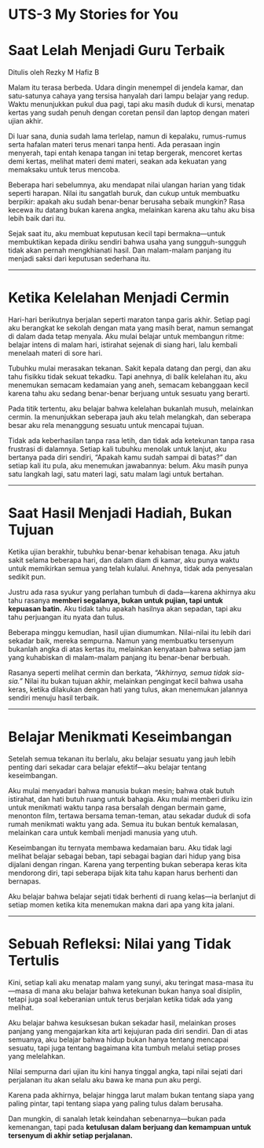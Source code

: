# UTS-3 My Stories for You

# **Saat Lelah Menjadi Guru Terbaik**{.unnumbered}
Ditulis oleh Rezky M Hafiz B

Malam itu terasa berbeda. Udara dingin menempel di jendela kamar, dan satu-satunya cahaya yang tersisa hanyalah dari lampu belajar yang redup. Waktu menunjukkan pukul dua pagi, tapi aku masih duduk di kursi, menatap kertas yang sudah penuh dengan coretan pensil dan laptop dengan materi ujian akhir.  

Di luar sana, dunia sudah lama terlelap, namun di kepalaku, rumus-rumus serta hafalan materi terus menari tanpa henti. Ada perasaan ingin menyerah, tapi entah kenapa tangan ini tetap bergerak, mencoret kertas demi kertas, melihat materi demi materi, seakan ada kekuatan yang memaksaku untuk terus mencoba.  

Beberapa hari sebelumnya, aku mendapat nilai ulangan harian yang tidak seperti harapan. Nilai itu sangatlah buruk, dan cukup untuk membuatku berpikir: apakah aku sudah benar-benar berusaha sebaik mungkin? Rasa kecewa itu datang bukan karena angka, melainkan karena aku tahu aku bisa lebih baik dari itu.  

Sejak saat itu, aku membuat keputusan kecil tapi bermakna—untuk membuktikan kepada diriku sendiri bahwa usaha yang sungguh-sungguh tidak akan pernah mengkhianati hasil. Dan malam-malam panjang itu menjadi saksi dari keputusan sederhana itu.  

---

# **Ketika Kelelahan Menjadi Cermin**{.unnumbered}

Hari-hari berikutnya berjalan seperti maraton tanpa garis akhir. Setiap pagi aku berangkat ke sekolah dengan mata yang masih berat, namun semangat di dalam dada tetap menyala. Aku mulai belajar untuk membangun ritme: belajar intens di malam hari, istirahat sejenak di siang hari, lalu kembali menelaah materi di sore hari.  

Tubuhku mulai merasakan tekanan. Sakit kepala datang dan pergi, dan aku tahu fisikku tidak sekuat tekadku. Tapi anehnya, di balik kelelahan itu, aku menemukan semacam kedamaian yang aneh, semacam kebanggaan kecil karena tahu aku sedang benar-benar berjuang untuk sesuatu yang berarti.  

Pada titik tertentu, aku belajar bahwa kelelahan bukanlah musuh, melainkan cermin. Ia menunjukkan seberapa jauh aku telah melangkah, dan seberapa besar aku rela menanggung sesuatu untuk mencapai tujuan.  

Tidak ada keberhasilan tanpa rasa letih, dan tidak ada ketekunan tanpa rasa frustrasi di dalamnya. Setiap kali tubuhku menolak untuk lanjut, aku bertanya pada diri sendiri, “Apakah kamu sudah sampai di batas?” dan setiap kali itu pula, aku menemukan jawabannya: belum. Aku masih punya satu langkah lagi, satu materi lagi, satu malam lagi untuk bertahan.  

---

# **Saat Hasil Menjadi Hadiah, Bukan Tujuan**{.unnumbered}

Ketika ujian berakhir, tubuhku benar-benar kehabisan tenaga. Aku jatuh sakit selama beberapa hari, dan dalam diam di kamar, aku punya waktu untuk memikirkan semua yang telah kulalui. Anehnya, tidak ada penyesalan sedikit pun.  

Justru ada rasa syukur yang perlahan tumbuh di dada—karena akhirnya aku tahu rasanya **memberi segalanya, bukan untuk pujian, tapi untuk kepuasan batin.** Aku tidak tahu apakah hasilnya akan sepadan, tapi aku tahu perjuangan itu nyata dan tulus.  

Beberapa minggu kemudian, hasil ujian diumumkan. Nilai-nilai itu lebih dari sekadar baik, mereka sempurna. Namun yang membuatku tersenyum bukanlah angka di atas kertas itu, melainkan kenyataan bahwa setiap jam yang kuhabiskan di malam-malam panjang itu benar-benar berbuah.  

Rasanya seperti melihat cermin dan berkata, *“Akhirnya, semua tidak sia-sia.”* Nilai itu bukan tujuan akhir, melainkan pengingat kecil bahwa usaha keras, ketika dilakukan dengan hati yang tulus, akan menemukan jalannya sendiri menuju hasil terbaik.  

---

# **Belajar Menikmati Keseimbangan**{.unnumbered}

Setelah semua tekanan itu berlalu, aku belajar sesuatu yang jauh lebih penting dari sekadar cara belajar efektif—aku belajar tentang keseimbangan.  

Aku mulai menyadari bahwa manusia bukan mesin; bahwa otak butuh istirahat, dan hati butuh ruang untuk bahagia. Aku mulai memberi diriku izin untuk menikmati waktu tanpa rasa bersalah dengan bermain game, menonton film, tertawa bersama teman-teman, atau sekadar duduk di sofa rumah menikmati waktu yang ada. Semua itu bukan bentuk kemalasan, melainkan cara untuk kembali menjadi manusia yang utuh.  

Keseimbangan itu ternyata membawa kedamaian baru. Aku tidak lagi melihat belajar sebagai beban, tapi sebagai bagian dari hidup yang bisa dijalani dengan ringan. Karena yang terpenting bukan seberapa keras kita mendorong diri, tapi seberapa bijak kita tahu kapan harus berhenti dan bernapas.  

Aku belajar bahwa belajar sejati tidak berhenti di ruang kelas—ia berlanjut di setiap momen ketika kita menemukan makna dari apa yang kita jalani.  

---

# **Sebuah Refleksi: Nilai yang Tidak Tertulis**{.unnumbered}

Kini, setiap kali aku menatap malam yang sunyi, aku teringat masa-masa itu—masa di mana aku belajar bahwa ketekunan bukan hanya soal disiplin, tetapi juga soal keberanian untuk terus berjalan ketika tidak ada yang melihat.  

Aku belajar bahwa kesuksesan bukan sekadar hasil, melainkan proses panjang yang mengajarkan kita arti kejujuran pada diri sendiri. Dan di atas semuanya, aku belajar bahwa hidup bukan hanya tentang mencapai sesuatu, tapi juga tentang bagaimana kita tumbuh melalui setiap proses yang melelahkan.  

Nilai sempurna dari ujian itu kini hanya tinggal angka, tapi nilai sejati dari perjalanan itu akan selalu aku bawa ke mana pun aku pergi.  

Karena pada akhirnya, belajar hingga larut malam bukan tentang siapa yang paling pintar, tapi tentang siapa yang paling tulus dalam berusaha.  

Dan mungkin, di sanalah letak keindahan sebenarnya—bukan pada kemenangan, tapi pada **ketulusan dalam berjuang dan kemampuan untuk tersenyum di akhir setiap perjalanan.**